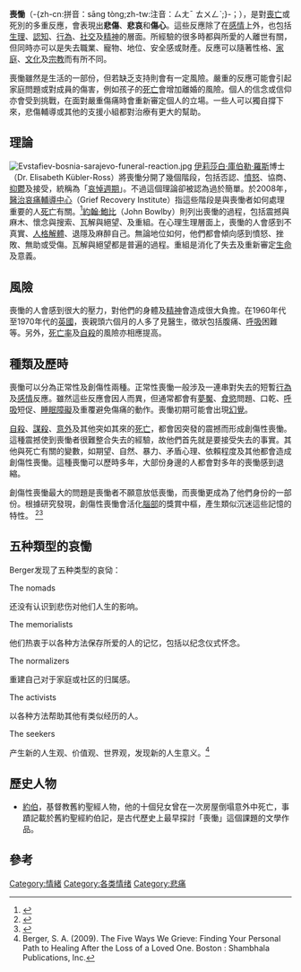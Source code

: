'''喪慟'''（-{zh-cn:拼音：sāng tòng;zh-tw:注音：ㄙㄤˉ ㄊㄨㄥˋ;}-；{{lang-en|Grief}}），是對[[喪亡|喪亡]]或死別的多重反應，會表現出'''悲傷'''、'''悲哀'''和'''傷心'''。這些反應除了在[[感情|感情]]上外，也包括[[生理|生理]]、[[認知|認知]]、[[行為|行為]]、[[社交|社交]]及[[精神|精神]]的層面。所經驗的很多時都與所愛的人離世有關，但同時亦可以是失去職業、寵物、地位、安全感或財產。反應可以隨著性格、[[家庭|家庭]]、[[文化|文化]]及[[宗教|宗教]]而有所不同。

喪慟雖然是生活的一部份，但若缺乏支持則會有一定風險。嚴重的反應可能會引起家庭問題或對成員的傷害，例如孩子的[[死亡|死亡]]會增加離婚的風險。個人的信念或信仰亦會受到挑戰，在面對嚴重傷痛時會重新審定個人的立場。一些人可以獨自撐下來，悲傷輔導或其他的支援小組都對治療有更大的幫助。

==理論==
[[Image:Evstafiev-bosnia-sarajevo-funeral-reaction.jpg|thumb]]
[[伊莉莎白·庫伯勒·羅斯|伊莉莎白·庫伯勒·羅斯]]博士（Dr. Elisabeth Kübler-Ross）將喪慟分開了幾個階段，包括否認、[[憤怒|憤怒]]、協商、[[抑鬱|抑鬱]]及接受，統稱為「[[哀悼週期|哀悼週期]]」。不過這個理論卻被認為過於簡單。於2008年，[[醫治哀痛輔導中心|醫治哀痛輔導中心]]（Grief Recovery Institute）指這些階段是與喪慟者如何處理重要的人[[死亡|死亡]]有關。<ref>{{Cite web
 |author     = Russell Friedman and John W. James
 |title     = The Myth of the Stages of Dying, Death and Grief
 |url     = http://www.grief.net/Articles/Myth%20of%20Stages.pdf
 |accessdate     = 2009-02-19
 |archive-date     = 2008-10-29
 |archive-url     = https://web.archive.org/web/20081029132522/http://www.grief.net/Articles/Myth%20of%20Stages.pdf
 |dead-url     = yes
 }}</ref>[[約翰·鮑比|約翰·鮑比]]（John Bowlby）則列出喪慟的過程，包括震撼與麻木、懷念與搜索、瓦解與絕望、及重組。在心理生理層面上，喪慟的人會感到不真實、[[人格解體|人格解體]]、退隱及麻醉自己。無論地位如何，他們都會傾向感到憤怒、挫敗、無助或受傷。瓦解與絕望都是普遍的過程。重組是消化了失去及重新審定[[生命|生命]]及意義。

==風險==
喪慟的人會感到很大的壓力，對他們的身體及[[精神|精神]]會造成很大負擔。在1960年代至1970年代的[[英國|英國]]，喪親頭六個月的人多了見醫生，徵狀包括腹痛、[[呼吸|呼吸]]困難等。另外，[[死亡率|死亡率]]及[[自殺|自殺]]的風險亦相應提高。

==種類及歷時==
喪慟可以分為正常性及創傷性兩種。正常性喪慟一般涉及一連串對失去的短暫[[行為|行為]]及[[感情|感情]]反應。雖然這些反應會因人而異，但通常都會有[[夢魘|夢魘]]、[[食慾|食慾]]問題、口乾、[[呼吸|呼吸]]短促、[[睡眠障礙|睡眠障礙]]及重覆避免傷痛的動作。喪慟初期可能會出現[[幻覺|幻覺]]。

[[自殺|自殺]]、[[謀殺|謀殺]]、[[意外|意外]]及其他突如其來的[[死亡|死亡]]，都會因突發的震撼而形成創傷性喪慟。這種震撼使到喪慟者很難整合失去的經驗，故他們首先就是要接受失去的事實。其他與死亡有關的變數，如期望、自然、暴力、矛盾心理、依賴程度及其他都會造成創傷性喪慟。這種喪慟可以歷時多年，大部份身邊的人都會對多年的喪慟感到退縮。

創傷性喪慟最大的問題是喪慟者不願意放低喪慟，而喪慟更成為了他們身份的一部份。根據研究發現，創傷性喪慟會活化[[腦部|腦部]]的獎賞中樞，產生類似沉迷這些記憶的特性。
<ref>{{cite journal en 
|author=O'Connor MF, Wellisch DK, Stanton AL, Eisenberger NI, Irwin MR, Lieberman MD 
|title=Craving love? Enduring grief activates brain's reward center. 
|journal=Neuroimage. 
|date=2008-05-10
|pmid=18559294 
|doi=10.1016/j.neuroimage.2008.04.256
|volume=42
|pages=969
<!--|PubMed - as supplied by publisher-->}}</ref><ref>{{Cite web
|url=http://newswise.com/articles/view/541983/
|title=Chronic Grief Activates Pleasure Areas of the Brain
|author=Newswise
|accessdate=2008-06-23
|archive-date=2017-07-09
|archive-url=https://web.archive.org/web/20170709153356/http://newswise.com/articles/view/541983/
|dead-url=no
}}</ref>

==五种類型的哀慟==
Berger发现了五种类型的哀恸：
;The nomads
还没有认识到悲伤对他们人生的影响。

;The memorialists
他们热衷于以各种方法保存所爱的人的记忆，包括以纪念仪式怀念。

;The normalizers
重建自己对于家庭或社区的归属感。

;The activists
以各种方法帮助其他有类似经历的人。

;The seekers
产生新的人生观、价值观、世界观，发现新的人生意义。<ref>Berger, S. A. (2009). The Five Ways We Grieve: Finding Your Personal Path to Healing After the Loss of a Loved One. Boston : Shambhala Publications, Inc.{{Page needed|date=March 2012}}</ref>

== 歷史人物 ==
* [[約伯|約伯]]，基督教舊約聖經人物，他的十個兒女曾在一次房屋倒塌意外中死亡，事蹟記載於舊約聖經約伯記，是古代歷史上最早探討「喪慟」這個課題的文學作品。

{{Portal|死亡|Skull 2.svg}}

==參考==
{{reflist}}

{{emotion-footer}}
{{Death and related topics}}

[[Category:情緒|Category:情緒]]
[[Category:各类情绪|Category:各类情绪]]
[[Category:悲痛|Category:悲痛]]